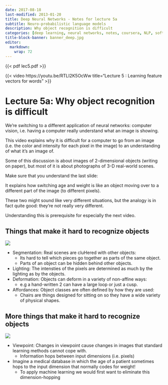 ```yaml
---
date: 2017-08-18
last-modified: 2013-01-20
title: Deep Neural Networks - Notes for lecture 5a
subtitle: Neuro-probabilistic language models 
description: Why object recognition is difficult 
categories: [deep learning, neural networks, notes, coursera, NLP, softmax] 
title-block-banner: banner_deep.jpg
editor: 
  markdown: 
    wrap: 72
---
```


::: column-margin
{{< pdf lec5.pdf >}}
:::

::: column-margin
{{< video https://youtu.be/RTLI2K5OcWw  title="Lecture 5 : Learning feature vectors for words" >}}
:::


# Lecture 5a: Why object recognition is difficult 

We're switching to a different application of neural networks: computer vision, i.e. having a computer really understand what an image is showing. 

This video explains why it is difficult for a computer to go from an image (i.e. the color and intensity for each pixel in the image) to an understanding of what it's an image of. 

Some of this discussion is about images of 2-dimensional objects (writing on paper), but most of it is about photographs of 3-D real-world scenes. 

Make sure that you understand the last slide: 

It explains how switching age and weight is like an object moving over to a different part of the image (to different pixels). 

These two might sound like very different situations, but the analogy is in fact quite good: they're not really very different. 

Understanding this is prerequisite for especially the next video. 


## Things that make it hard to recognize objects 

::: column-margin
![](invarinace_1.png)
:::

- Segmentation: Real scenes are cluHered with other objects: 
  - Its hard to tell which pieces go together as parts of the same object. 
  - Parts of an object can be hidden behind other objects. 
- Lighting: The intensties of the pixels are determined as much by the lighting as by the objects. 
- Deformation: Objects can deform in a variety of non-affine ways: 
  - e.g a hand-written 2 can have a large loop or just a cusp.  
- Affordances: Object classes are often defined by how they are used: 
  - Chairs are things designed for sitting on so they have a wide variety of physical shapes. 


## More things that make it hard to recognize objects 

::: column-margin
![](invarinace_2.png)
:::


- Viewpoint: Changes in viewpoint cause changes in images that standard learning methods cannot cope with.  
  - Information hops between input  dimensions (i.e. pixels)  
- Imagine a medical database in which the age of a patient sometimes hops to the input  dimension that normally codes for weight! 
  - To apply machine learning we would first want to eliminate this dimension-hopping



